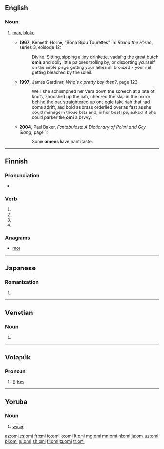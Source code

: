 ==English==

===Noun===
{{en-noun}}

# {{context|Polari|lang=en}} [[man]], [[bloke]]
#* '''1967''', Kenneth Horne, "Bona Bijou Tourettes" in: ''Round the Horne'', series 3, episode 12:
#*: Divine. Sitting, sipping a tiny drinkette, vadaïng the great butch '''omis''' and dolly little palones trolling by, or disporting yourself on the sable plage getting your lallies all bronzed - your riah getting bleached by the soleil.
#* '''1997''', James Gardiner, ''Who's a pretty boy then?'', page 123
#*: Well, she schlumphed her Vera down the screech at a rate of knots, zhooshed up the riah, checked the slap in the mirror behind the bar, straightened up one ogle fake riah that had come adrift, and bold as brass orderlied over as fast as she could manage in those bats and, in her best lips, asked, if she could parker the '''omi''' a bevvy.
#* '''2004''', Paul Baker, '' Fantabulosa: A Dictionary of Polari and Gay Slang'', page 1:
#*: Some '''omees''' have nanti taste.

----

==Finnish==

===Pronunciation===
* {{rhymes|omi|lang=fi}}

===Verb===
{{head|fi|verb form}}

# {{fi-form of|omia|type=verb|pr=third person|pl=singular|mood=indicative|tense=past}}
# {{fi-form of|omia|type=verb|mood=indicative|tense=present connegative}}
# {{fi-form of|omia|type=verb|pr=second person|pl=singular|mood=imperative|tense=present}}
# {{fi-form of|omia|type=verb|pr=second person|pl=singular|mood=imperative|tense=present connegative}}

===Anagrams===
* [[moi#Finnish|moi]]

----

==Japanese==

===Romanization===
{{ja-romaji}}

# {{ja-romanization of|おみ}}

----

==Venetian==

===Noun===
{{head|vec|plural}} {{g|m}}

# {{plural of|omo|lang=vec}}

----

==Volapük==

===Pronoun===
{{head|vo|pronoun form}}

# ({{inflection of|om||acc|s|lang=vo}}) [[him]]

----

==Yoruba==

===Noun===
{{head|yo|noun}}

# [[water]]

[[az:omi]]
[[es:omi]]
[[fr:omi]]
[[io:omi]]
[[lo:omi]]
[[lt:omi]]
[[mg:omi]]
[[mn:omi]]
[[nl:omi]]
[[ja:omi]]
[[uz:omi]]
[[pl:omi]]
[[ru:omi]]
[[sh:omi]]
[[fi:omi]]
[[tg:omi]]
[[tr:omi]]